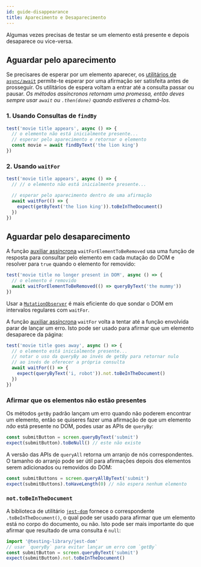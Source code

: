 ```yaml
---
id: guide-disappearance
title: Aparecimento e Desaparecimento
---
```


Algumas vezes precisas de testar se um elemento está presente e depois desaparece ou vice-versa.

## Aguardar pelo aparecimento

Se precisares de esperar por um elemento aparecer, os [utilitários de `async/await`][async-api] permite-te esperar por uma afirmação ser satisfeita antes de prosseguir. Os utilitários de espera voltam a entrar até a consulta passar ou pausar. _Os métodos assíncronos retornam uma promessa, então deves sempre usar `await` ou `.then(done)` quando estiveres a chamá-los._

### 1. Usando Consultas de `findBy`

```jsx
test('movie title appears', async () => {
  // o elemento não está inicialmente presente...
  // esperar pelo aparecimento e retornar o elemento
  const movie = await findByText('the lion king')
})
```

### 2. Usando `waitFor`

```jsx
test('movie title appears', async () => {
  // // o elemento não está inicialmente presente...

  // esperar pelo aparecimento dentro de uma afirmação
  await waitFor(() => {
    expect(getByText('the lion king')).toBeInTheDocument()
  })
})
```

## Aguardar pelo desaparecimento

A função [auxiliar assíncrona][async-api] `waitForElementToBeRemoved` usa uma função de resposta para consultar pelo elemento em cada mutação do DOM e resolver para `true` quando o elemento for removido:

```jsx
test('movie title no longer present in DOM', async () => {
  // o elemento é removido
  await waitForElementToBeRemoved(() => queryByText('the mummy'))
})
```

Usar a [`MutationObserver`](https://developer.mozilla.org/en-US/docs/Web/API/MutationObserver) é mais eficiente do que sondar o DOM em intervalos regulares com `waitFor`.

A função [auxiliar assíncrona][async-api] `waitFor` volta a tentar até a função envolvida parar de lançar um erro. Isto pode ser usado para afirmar que um elemento desaparece da página:

```jsx
test('movie title goes away', async () => {
  // o elemento está inicialmente presente...
  // notar o uso da queryBy ao invés de getBy para retornar nulo
  // ao invés de oferecer a própria consulta
  await waitFor(() => {
    expect(queryByText('i, robot')).not.toBeInTheDocument()
  })
})
```

### Afirmar que os elementos não estão presentes

Os métodos `getBy` padrão lançam um erro quando não poderem encontrar um elemento, então se quiseres fazer uma afirmação de que um elemento _não_ está presente no DOM, podes usar as APIs de `queryBy`:

```javascript
const submitButton = screen.queryByText('submit')
expect(submitButton).toBeNull() // este não existe
```

A versão das APIs de `queryAll` retorna um arranjo de nós correspondentes. O tamanho do arranjo pode ser útil para afirmações depois dos elementos serem adicionados ou removidos do DOM:

```javascript
const submitButtons = screen.queryAllByText('submit')
expect(submitButtons).toHaveLength(0) // não espera nenhum elemento
```

### `not.toBeInTheDocument`

A biblioteca de utilitário [`jest-dom`](ecosystem-jest-dom.mdx) fornece o correspondente `.toBeInTheDocument()`, o qual pode ser usado para afirmar que um elemento está no corpo do documento, ou não. Isto pode ser mais importante do que afirmar que resultado de uma consulta é `null`:

```javascript
import '@testing-library/jest-dom'
// usar `queryBy` para evitar lançar um erro com `getBy`
const submitButton = screen.queryByText('submit')
expect(submitButton).not.toBeInTheDocument()
```

[async-api]: dom-testing-library/api-async.mdx
